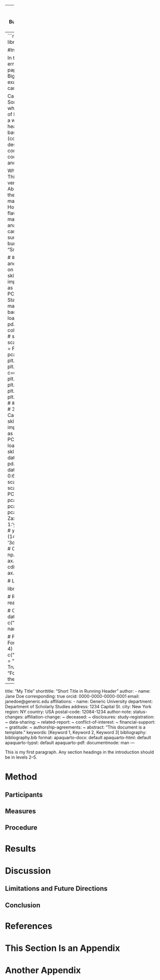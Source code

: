 ---------
title: "Small Errors, Big Consequences: Lessons from Data Mismanagement in Business"
author: "Alireza Toutounchi"
date: "`(05/11/2025)`"
output: html_document
---
```r
knitr::opts_chunk$set(echo = TRUE)
library(reticulate)


#Introduction

In today’s data-driven world, even a small data error can lead to serious consequences. This paper explores the concept of “Small Errors, Big Consequences” through real-world examples, including a personal case involving cancer detection and treatment technology.

Case Study: Cancer Cell Detection Program
Some times ago I tried to write a program which is related to the detection and prediction of breast cancer cells. 
The program worked in a way that could recognized cancer cells from healthy cells (malignant cells and benign cells) based on color or black-and-white imaging (color spectrum) of the breast and was designed to locate the origin.
The program was connecting to a robot, which would identify the coordinates of cancer cells using 3D imaging and then begin laser therapy.

Why use a robot?
To minimize human error. This method is typically effective for eliminating very small, early-stage tumors (Laser Ablation).
The robot was supposed to irradiate the area around each malignant cell with a margin of error between 1 to 7 nanometers.
However, the programming encountered some flaws and failed to accurately identify malignant cells based on color spectrum analysis. As a result, instead of targeting the cancerous cells, the laser mistakenly hit surrounding healthy cells, causing unintended burns.
This was a small but clear example of "Small Errors, Big Consequences."

# 
# #Some Codes that showing the plot in 2D and 3D : 
# 
# 2D Visualization with Python (PCA on Breast Cancer Dataset) :
# from sklearn.datasets import load_breast_cancer
# import pandas as pd
# import matplotlib.pyplot as plt
# from sklearn.decomposition import PCA
# from sklearn.preprocessing import StandardScaler
# import matplotlib
# matplotlib.use('Agg')  # Use non-interactive backend for knit
# 
# # Load dataset
# data = load_breast_cancer()
# df = pd.DataFrame(data.data, columns=data.feature_names)
# 
# # Scale data
# scaler = StandardScaler()
# scaled_data = scaler.fit_transform(df)
# 
# # Apply PCA
# pca = PCA(n_components=2)
# pca_result = pca.fit_transform(scaled_data)
# 
# # Plot
# plt.figure(figsize=(10, 8))
# plt.scatter(pca_result[:, 0], pca_result[:, 1], c=data.target, cmap='plasma')
# plt.xlabel('Principal Component 1')
# plt.ylabel('Principal Component 2')
# plt.title('PCA of Breast Cancer Dataset')
# plt.savefig('pca_plot.png')  # Save figure to file
# 
# knitr::include_graphics("pca_plot.png")
# 
# 
# 3D Visualization with Python (PCA on Breast Cancer Dataset) :
# 
# import sklearn
# from sklearn.datasets import load_breast_cancer
# import pandas as pd
# import matplotlib.pyplot as plt
# from sklearn.decomposition import PCA
# from sklearn.datasets import load_breast_cancer
# from sklearn.preprocessing import StandardScaler
# data = load_breast_cancer()
# df = pd.DataFrame(data.data, columns = data.feature_names)
# print(df.iloc[:, 0:6].head(6))
# 
# scaler = StandardScaler()
# scaler.fit(df)
# Bcancer_scaled = scaler.transform(df)
# pca = PCA(n_components= 3)
# pca.fit(Bcancer_scaled)
# pca_bcancer = pca.transform(Bcancer_scaled)
# 
# Xax = pca_bcancer[:,0]
# Yax = pca_bcancer[:,1]
# Zax = pca_bcancer[:,2]
# 
# cdict = {0: 'red', 1:'yellow'}
# label = {0: 'Malignant', 1:'Bening'}
# y = data.target
# 
# fig = plt.figure(figsize = (14,9))
# ax = fig.add_subplot(111, projection= '3d')
# import numpy as np
# 
# # [0,1,1,0]
# 
# # 0
# # [0,3]
# # 1
# # [1,2]
# 
# for l in np.unique(y):
#     ix = np.where(y==l)
#     ax.scatter(Xax[ix],
#                Yax[ix],
#                Zax[ix],
#                c = cdict[l],
#                s = 60,
#                label = label[l])
# 
# ax.view_init(400,400)
# plt.show()    


# Load required libraries



library(ggplot2)
library(readr)

# Read the dataset
data <- read_csv("samsung_forecast_comparison.csv")

# Create long format for ggplot
library(tidyr)
data_long <- pivot_longer(data, cols = c("True_Forecast", "Wrong_Forecast"),
                          names_to = "Type", values_to = "Forecast")

# Plot
ggplot(data_long, aes(x = Quarter, y = Forecast, color = Type)) +
  geom_point(size = 4) +
  scale_color_manual(values = c("True_Forecast" = "blue", "Wrong_Forecast" = "red")) +
  labs(
    title = "Samsung Forecast: True vs Wrong Data",
    x = "Quarter",
    y = "Forecast Value",
    color = "Data Type"
  ) +
  theme_minimal()
















---
title: "My Title"
shorttitle: "Short Title in Running Header"
author:
  - name: Jane Doe
    corresponding: true
    orcid: 0000-0000-0000-0001
    email: janedoe@generic.edu
    affiliations:
      - name: Generic University
        department: Department of Scholarly Studies
        address: 1234 Capital St.
        city: New York
        region: NY
        country: USA
        postal-code: 12084-1234
author-note:
  status-changes: 
    affiliation-change: ~
    deceased: ~
  disclosures:
    study-registration: ~
    data-sharing: ~
    related-report: ~
    conflict-of-interest: ~
    financial-support: ~
    gratitude: ~
    authorship-agreements: ~
abstract: "This document is a template."
keywords: [Keyword 1, Keyword 2, Keyword 3]
bibliography: bibliography.bib
format:
  apaquarto-docx: default
  apaquarto-html: default
  apaquarto-typst: default
  apaquarto-pdf:
    documentmode: man
---

<!-- The introduction should not have a level-1 heading such as Introduction. -->

This is my first paragraph. Any section headings in the introduction should be in levels 2--5.

# Method

## Participants

## Measures

## Procedure

# Results

# Discussion

## Limitations and Future Directions

## Conclusion

# References

<!-- References will auto-populate in the refs div below -->

::: {#refs}
:::

# This Section Is an Appendix {#apx-a}


# Another Appendix {#apx-b}
    
    
    